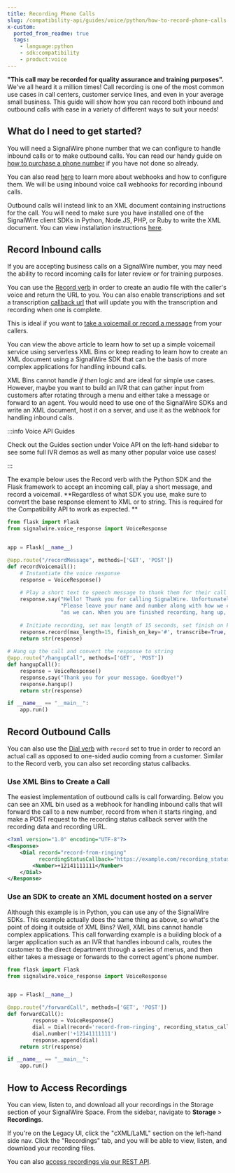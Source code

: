 ```yaml
---
title: Recording Phone Calls
slug: /compatibility-api/guides/voice/python/how-to-record-phone-calls
x-custom:
  ported_from_readme: true
  tags:
    - language:python
    - sdk:compatibility
    - product:voice
---
```



**"This call may be recorded for quality assurance and training purposes".** We've all heard it a million times! Call recording is one of the most common use cases in call centers, customer service lines, and even in your average small business. This guide will show how you can record both inbound and outbound calls with ease in a variety of different ways to suit your needs!

What do I need to get started?
------------------------------

You will need a SignalWire phone number that we can configure to handle inbound calls or to make outbound calls. You can read our handy guide on [how to purchase a phone number](/platform/phone-numbers/getting-started/buying-a-phone-number) if you have not done so already. 

You can also read [here](/platform/phone-numbers/guides/how-to-configure-your-webhook) to learn more about webhooks and how to configure them. We will be using inbound voice call webhooks for recording inbound calls. 

Outbound calls will instead link to an XML document containing instructions for the call. You will need to make sure you have installed one of the SignalWire client SDKs in Python, Node.JS, PHP, or Ruby to write the XML document. You can view installation instructions [here](/compatibility-api/sdks).

Record Inbound calls
--------------------

If you are accepting business calls on a SignalWire number, you may need the ability to record incoming calls for later review or for training purposes.

You can use the [Record verb](/compatibility-api/cxml/voice/record) in order to create an audio file with the caller's voice and return the URL to you. You can also enable transcriptions and set a transcription [callback url](/platform/phone-numbers/guides/how-to-configure-your-webhook#recording-status-callback) that will update you with the transcription and recording when one is complete.

This is ideal if you want to [take a voicemail or record a message](/voice/getting-started/how-to-set-up-voicemail) from your callers. 

You can view the above article to learn how to set up a simple voicemail service using serverless XML Bins or keep reading to learn how to create an XML document using a SignalWire SDK that can be the basis of more complex applications for handling inbound calls. 

XML Bins cannot handle _if then_ logic and are ideal for simple use cases. However, maybe you want to build an IVR that can gather input from customers after rotating through a menu and either take a message or forward to an agent. You would need to use one of the SignalWire SDKs and write an XML document, host it on a server, and use it as the webhook for handling inbound calls. 


:::info Voice API Guides

Check out the Guides section under Voice API on the left-hand sidebar to see some full IVR demos as well as many other popular voice use cases!

:::

The example below uses the Record verb with the Python SDK and the Flask framework to accept an incoming call, play a short message, and record a voicemail. **Regardless of what SDK you use, make sure to convert the base response element to XML or to string. This is required for the Compatibility API to work as expected. ** 

```python
from flask import Flask
from signalwire.voice_response import VoiceResponse


app = Flask(__name__)

@app.route("/recordMessage", methods=['GET', 'POST'])
def recordVoicemail():
  	# Instantiate the voice response 
    response = VoiceResponse()
    
    # Play a short text to speech message to thank them for their call and advise them to record a message.
    response.say("Hello! Thank you for calling SignalWire. Unfortunately, we are not able to take your call at this time."
                 "Please leave your name and number along with how we can help after the beep, and we will get back to you as soon"
                 "as we can. When you are finished recording, hang up, or press the pound key.")
    
    # Initiate recording, set max length of 15 seconds, set finish on key to the pound key, and set transcribe to true.  
    response.record(max_length=15, finish_on_key='#', transcribe=True,  action="/hangupCall")
    return str(response)
  
# Hang up the call and convert the response to string
@app.route("/hangupCall", methods=['GET', 'POST'])
def hangupCall():
    response = VoiceResponse()
    response.say("Thank you for your message. Goodbye!")
    response.hangup()
    return str(response)

if __name__ == "__main__":
    app.run()
```

Record Outbound Calls
---------------------

You can also use the [Dial verb](/compatibility-api/cxml/voice/dial) with `record` set to true in order to record an actual call as opposed to one-sided audio coming from a customer. Similar to the Record verb, you can also set recording status callbacks.

### Use XML Bins to Create a Call

The easiest implementation of outbound calls is call forwarding. Below you can see an XML bin used as a webhook for handling inbound calls that will forward the call to a new number, record from when it starts ringing, and make a POST request to the recording status callback server with the recording data and recording URL. 

```xml
<?xml version="1.0" encoding="UTF-8"?>
<Response>
    <Dial record="record-from-ringing"
          recordingStatusCallback="https://example.com/recording_status">
        <Number>+12141111111</Number>
    </Dial>
</Response>
```

### Use an SDK to create an XML document hosted on a server

Although this example is in Python, you can use any of the SignalWire SDKs. This example actually does the same thing as above, so what's the point of doing it outside of XML Bins? Well, XML bins cannot handle complex applications. This call forwarding example is a building block of a larger application such as an IVR that handles inbound calls, routes the customer to the direct department through a series of menus, and then either takes a message or forwards to the correct agent's phone number. 

```python
from flask import Flask
from signalwire.voice_response import VoiceResponse


app = Flask(__name__)

@app.route("/forwardCall", methods=['GET', 'POST'])
def forwardCall():
		response = VoiceResponse()
		dial = Dial(record='record-from-ringing', recording_status_callback='https://example.com/recording_status')
		dial.number('+12141111111')
		response.append(dial)
    return str(response)

if __name__ == "__main__":
    app.run()
```

How to Access Recordings
------------------------

You can view, listen to, and download all your recordings in the Storage section of your SignalWire Space. From the sidebar, navigate to **Storage** > **Recordings**.

If you're on the Legacy UI, click the "cXML/LaML" section on the left-hand side nav. Click the "Recordings" tab, and you will be able to view, listen, and 
download your recording files. 

You can also [access recordings via our  REST API](/rest/compatibility-api/endpoints/retrieve-recording).

